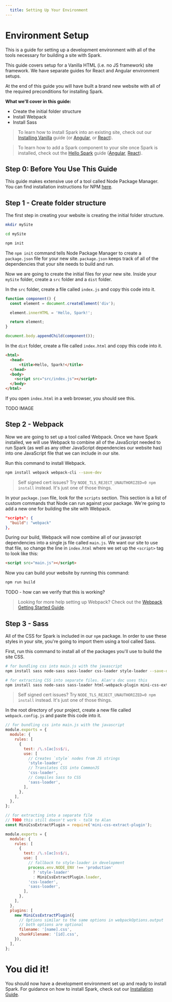 ```yaml
---
  title: Setting Up Your Environment
---
```

# Environment Setup

This is a guide for setting up a development environment with all of the tools necessary for building a site with Spark.

This guide covers setup for a Vanilla HTML (i.e. no JS framework) site framework. We have separate guides for React and Angular environment setups.

At the end of this guide you will have built a brand new website with all of the required preconditions for installing Spark.

**What we'll cover in this guide:**
- Create the initial folder structure
- Install Webpack
- Install Sass

> To learn how to install Spark into an existing site, check out our [Installing Vanilla](./Installing_Vanilla.md) guide (or [Angular](./Installing_Angular.md), or [React](./Installing_React.md)).

> To learn how to add a Spark component to your site once Spark is installed, check out the [Hello Spark](../Guides/Hello_Spark.md) guide ([Angular](../Guides/Hello_Angular.md), [React](../Guides/Hello_React.md)).

## Step 0: Before You Use This Guide
This guide makes extensive use of a tool called Node Package Manager. You can find installation instructions for NPM [here](https://www.npmjs.com/get-npm).

## Step 1 - Create folder structure

The first step in creating your website is creating the initial folder structure.

```bash
mkdir mySite

cd mySite

npm init
```

The `npm init` command tells Node Package Manager to create a `package.json` file for your new site. `package.json` keeps track of all of the dependencies that your site needs to build and run.

Now we are going to create the initial files for your new site. Inside your `mySite` folder, create a `src` folder and a `dist` folder.

In the `src` folder, create a file called `index.js` and copy this code into it.

```javascript
function component() {
  const element = document.createElement('div');

  element.innerHTML = 'Hello, Spark!';

  return element;
}

document.body.appendChild(component());
```

In the `dist` folder, create a file called `index.html` and copy this code into it.

```html
<html>
  <head>
      <title>Hello, Spark!</title>
  </head>
  <body>
    <script src="src/index.js"></script>
  </body>
</html>
```

If you open `index.html` in a web browser, you should see this.

TODO IMAGE

## Step 2 - Webpack

Now we are going to set up a tool called Webpack. Once we have Spark installed, we will use Webpack to combine all of the JavaScript needed to run Spark (as well as any other JavaScript dependencies our website has) into one JavaScript file that we can include in our site.

Run this command to install Webpack.

```bash
npm install webpack webpack-cli --save-dev
```

> Self signed cert issues? Try `NODE_TLS_REJECT_UNAUTHORIZED=0 npm install` instead. It's just one of those things.

In your `package.json` file, look for the `scripts` section. This section is a list of custom commands that Node can run against your package. We're going to add a new one for building the site with Webpack.

```json
"scripts": {
  "build": "webpack"
},
```

During our build, Webpack will now combine all of our javascript dependencies into a single js file called `main.js`. We want our site to use that file, so change the line in `index.html` where we set up the `<script>` tag to look like this:

```html
<script src="main.js"></script>
```

Now you can build your website by running this command:

```bash
npm run build
```

TODO - how can we verify that this is working?

> Looking for more help setting up Webpack? Check out the [Webpack Getting Started Guide](https://webpack.js.org/guides/getting-started/).

## Step 3 - Sass

All of the CSS for Spark is included in our `npm` package. In order to use these styles in your site, you're going to import them using a tool called Sass.

First, run this command to install all of the packages you'll use to build the site CSS.

```bash
# for bundling css into main.js with the javascript
npm install sass node-sass sass-loader css-loader style-loader --save-dev

# for extracting CSS into separate files. Alan's doc uses this
npm install sass node-sass sass-loader html-webpack-plugin mini-css-extract-plugin --save-dev
```

> Self signed cert issues? Try `NODE_TLS_REJECT_UNAUTHORIZED=0 npm install` instead. It's just one of those things.

In the root directory of your project, create a new file called `webpack.config.js` and paste this code into it.

```javascript
// for bundling css into main.js with the javascript
module.exports = {
  module: {
    rules: [
      {
        test: /\.s[ac]ss$/i,
        use: [
          // Creates `style` nodes from JS strings
          'style-loader',
          // Translates CSS into CommonJS
          'css-loader',
          // Compiles Sass to CSS
          'sass-loader',
        ],
      },
    ],
  },
};

// for extracting into a separate file
// TODO this still doesn't work - talk to Alan
const MiniCssExtractPlugin = require('mini-css-extract-plugin');

module.exports = {
  module: {
    rules: [
      {
        test: /\.s[ac]ss$/i,
        use: [
          // fallback to style-loader in development
          process.env.NODE_ENV !== 'production'
            ? 'style-loader'
            : MiniCssExtractPlugin.loader,
          'css-loader',
          'sass-loader',
        ],
      },
    ],
  },
  plugins: [
    new MiniCssExtractPlugin({
      // Options similar to the same options in webpackOptions.output
      // both options are optional
      filename: '[name].css',
      chunkFilename: '[id].css',
    }),
  ],
};
```

# You did it!

You should now have a development environment set up and ready to install Spark. For guidance on how to install Spark, check out our [Installation Guide](./Installing_Vanilla.md).
